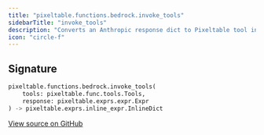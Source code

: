 ```yaml
---
title: "pixeltable.functions.bedrock.invoke_tools"
sidebarTitle: "invoke_tools"
description: "Converts an Anthropic response dict to Pixeltable tool invocation format and calls `tools._invoke()`."
icon: "circle-f"
---
```

## Signature

```python
pixeltable.functions.bedrock.invoke_tools(
    tools: pixeltable.func.tools.Tools,
    response: pixeltable.exprs.expr.Expr
) -> pixeltable.exprs.inline_expr.InlineDict
```

<a href="https://github.com/pixeltable/pixeltable/blob/main/pixeltable/functions/bedrock.py#L101" target="_self">View source on GitHub</a>

